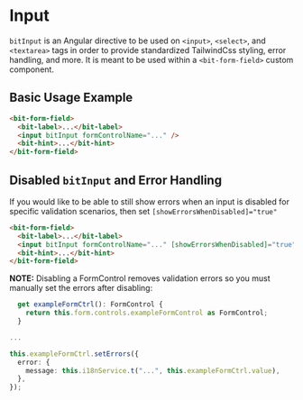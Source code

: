 
<Meta title="Component Library/Form/Input" />

# Input

`bitInput` is an Angular directive to be used on `<input>`, `<select>`, and `<textarea>` tags in
order to provide standardized TailwindCss styling, error handling, and more. It is meant to be used
within a `<bit-form-field>` custom component.

## Basic Usage Example

```html
<bit-form-field>
  <bit-label>...</bit-label>
  <input bitInput formControlName="..." />
  <bit-hint>...</bit-hint>
</bit-form-field>
```

## Disabled `bitInput` and Error Handling

If you would like to be able to still show errors when an input is disabled for specific validation
scenarios, then set `[showErrorsWhenDisabled]="true"`

```html
<bit-form-field>
  <bit-label>...</bit-label>
  <input bitInput formControlName="..." [showErrorsWhenDisabled]="true" />
  <bit-hint>...</bit-hint>
</bit-form-field>
```

**NOTE:** Disabling a FormControl removes validation errors so you must manually set the errors
after disabling:

```ts
  get exampleFormCtrl(): FormControl {
    return this.form.controls.exampleFormControl as FormControl;
  }

...

this.exampleFormCtrl.setErrors({
  error: {
    message: this.i18nService.t("...", this.exampleFormCtrl.value),
  },
});
```

